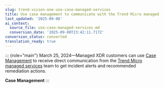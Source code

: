 ```yaml
---
slug: trend-vision-one-use-case-managed-services
title: Use case management to communicate with the Trend Micro managed services team
last_updated: '2025-09-08'
ai_context:
  source_file: use-case-managed-services.md
  conversion_date: '2025-09-08T23:42:11.717Z'
conversion_status: converted
translation_ready: true
---
```


::: {role="main"}
March 25, 2024—Managed XDR customers can use [Case Management](case-management.mdx) to receive direct communication from the [Trend Micro managed services](managed-services.mdx) team to get incident alerts and recommended remediation actions.

**Case Management**
:::
